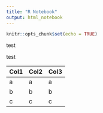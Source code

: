 ```yaml
---
title: "R Notebook"
output: html_notebook
---
```


```r
knitr::opts_chunk$set(echo = TRUE)
```

test

test


| Col1 | Col2 | Col3 |
|------|------|------|
| a    | a    | a    |
| b    | b    | b    |
| c    | c    | c    |
